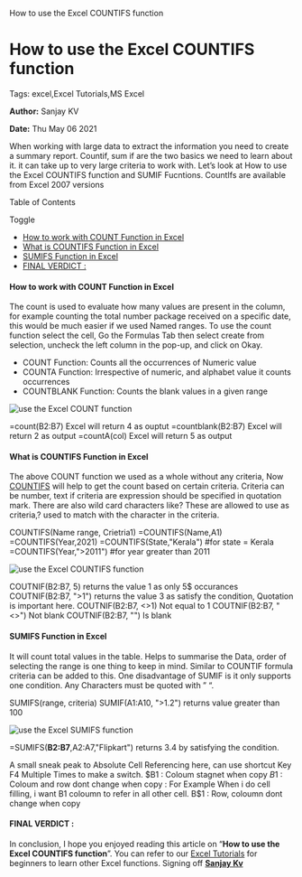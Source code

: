    How to use the Excel COUNTIFS function

How to use the Excel COUNTIFS function
======================================

Tags: excel,Excel Tutorials,MS Excel

**Author:** Sanjay KV

**Date:** Thu May 06 2021

When working with large data to extract the information you need to create a summary report. Countif, sum if are the two basics we need to learn about it. it can take up to very large criteria to work with. Let’s look at How to use the Excel COUNTIFS function and SUMIF Fucntions. CountIfs are available from Excel 2007 versions

Table of Contents

Toggle

*   [How to work with COUNT Function in Excel](https://recodehive.com/how-to-use-the-excel-countifs-function/#How_to_work_with_COUNT_Function_in_Excel "How to work with COUNT Function in Excel")
*   [What is COUNTIFS Function in Excel](https://recodehive.com/how-to-use-the-excel-countifs-function/#What_is_COUNTIFS_Function_in_Excel "What is COUNTIFS Function in Excel")
*   [SUMIFS Function in Excel](https://recodehive.com/how-to-use-the-excel-countifs-function/#SUMIFS_Function_in_Excel "SUMIFS Function in Excel")
*   [FINAL VERDICT :](https://recodehive.com/how-to-use-the-excel-countifs-function/#FINAL_VERDICT "FINAL VERDICT :")

#### How to work with COUNT Function in Excel

The count is used to evaluate how many values are present in the column, for example counting the total number package received on a specific date, this would be much easier if we used Named ranges. To use the count function select the cell, Go the Formulas Tab then select create from selection, uncheck the left column in the pop-up, and click on Okay.

*   COUNT Function: Counts all the occurrences of Numeric value
*   COUNTA Function: Irrespective of numeric, and alphabet value it counts occurrences
*   COUNTBLANK Function: Counts the blank values in a given range

![use the Excel COUNT function](https://recodehive.com/wp-content/uploads/2021/05/image-2.png)

\=count(B2:B7)       Excel will return 4 as ouptut
=countblank(B2:B7)  Excel will return 2 as output
=countA(col)        Excel will return 5 as output

#### What is COUNTIFS Function in Excel

The above COUNT function we used as a whole without any criteria, Now [COUNTIFS](https://exceljet.net/formula/if-cell-contains-this-or-that) will help to get the count based on certain criteria. Criteria can be number, text if criteria are expression should be specified in quotation mark. There are also wild card characters like? These are allowed to use as criteria,? used to match with the character in the criteria.

COUNTIFS(Name range, Crietria1)
=COUNTIFS(Name,A1)
=COUNTIFS(Year,2021)
=COUNTIFS(State,"Kerala") #for state = Kerala
=COUNTIFS(Year,">2011")  #for year greater than 2011

![use the Excel COUNTIFS function](https://recodehive.com/wp-content/uploads/2021/05/image-3.png)

COUTNIF(B2:B7, 5)    returns the value 1 as only 5$ occurances
COUTNIF(B2:B7, ">1")    returns the value 3 as satisfy the condition, Quotation is important here.
COUTNIF(B2:B7, <>1)     Not equal to 1
COUTNIF(B2:B7, "<>")     Not blank
COUTNIF(B2:B7, "")      Is blank

#### SUMIFS Function in Excel

It will count total values in the table. Helps to summarise the Data, order of selecting the range is one thing to keep in mind. Similar to COUNTIF formula criteria can be added to this. One disadvantage of SUMIF is it only supports one condition. Any Characters must be quoted with ” “.

SUMIFS(range, criteria)
SUMIF(A1:A10, ">1.2")    returns value greater than 100

![use the Excel SUMIFS function](https://recodehive.com/wp-content/uploads/2021/05/image-4.png)

\=SUMIFS(**B2:B7**,A2:A7,"Flipkart") returns 3.4 by satisfying the condition.

A small sneak peak to Absolute Cell Referencing here, can use shortcut Key F4 Multiple Times to make a switch.
$B1 : Coloum stagnet when copy
$B$1 : Coloum and row dont change when copy : For Example When i do cell filling, i want B1 coloumn to refer in all other cell.
B$1 : Row, coloumn dont change when copy

#### FINAL VERDICT :

In conclusion, I hope you enjoyed reading this article on “**How to use the Excel COUNTIFS function**”. You can refer to our [Excel Tutorials](https://recodehive.com/tag/excel/) for beginners to learn other Excel functions. Signing off **[Sanjay Kv](https://recodehive.com/about-us/)**